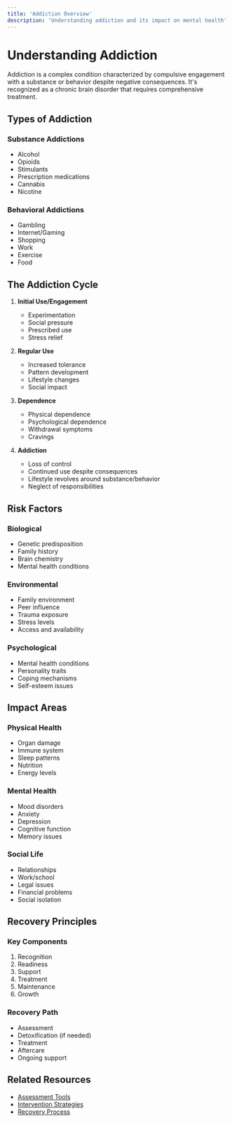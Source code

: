```yaml
---
title: 'Addiction Overview'
description: 'Understanding addiction and its impact on mental health'
---
```


# Understanding Addiction

Addiction is a complex condition characterized by compulsive engagement with a substance or behavior despite negative consequences. It's recognized as a chronic brain disorder that requires comprehensive treatment.

## Types of Addiction

### Substance Addictions
- Alcohol
- Opioids
- Stimulants
- Prescription medications
- Cannabis
- Nicotine

### Behavioral Addictions
- Gambling
- Internet/Gaming
- Shopping
- Work
- Exercise
- Food

## The Addiction Cycle

1. **Initial Use/Engagement**
   - Experimentation
   - Social pressure
   - Prescribed use
   - Stress relief

2. **Regular Use**
   - Increased tolerance
   - Pattern development
   - Lifestyle changes
   - Social impact

3. **Dependence**
   - Physical dependence
   - Psychological dependence
   - Withdrawal symptoms
   - Cravings

4. **Addiction**
   - Loss of control
   - Continued use despite consequences
   - Lifestyle revolves around substance/behavior
   - Neglect of responsibilities

## Risk Factors

### Biological
- Genetic predisposition
- Family history
- Brain chemistry
- Mental health conditions

### Environmental
- Family environment
- Peer influence
- Trauma exposure
- Stress levels
- Access and availability

### Psychological
- Mental health conditions
- Personality traits
- Coping mechanisms
- Self-esteem issues

## Impact Areas

### Physical Health
- Organ damage
- Immune system
- Sleep patterns
- Nutrition
- Energy levels

### Mental Health
- Mood disorders
- Anxiety
- Depression
- Cognitive function
- Memory issues

### Social Life
- Relationships
- Work/school
- Legal issues
- Financial problems
- Social isolation

## Recovery Principles

### Key Components
1. Recognition
2. Readiness
3. Support
4. Treatment
5. Maintenance
6. Growth

### Recovery Path
- Assessment
- Detoxification (if needed)
- Treatment
- Aftercare
- Ongoing support

## Related Resources
- [Assessment Tools](/mental/II-Addiction/assessment)
- [Intervention Strategies](/mental/II-Addiction/intervention)
- [Recovery Process](/mental/II-Addiction/recovery) 